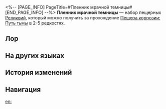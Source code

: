 <%-- [PAGE_INFO]
PageTitle=#Пленник мрачной темницы#
[END_PAGE_INFO] --%>
{{Набор Реликвий Инфобокс
|id           = 81164
|Изображение  = Предмет Пленник мрачной темницы.png
|Тип          = Пещерная реликвия
|2пБонус      = Повышает силу атаки на 12%.
|4пБонус      = За каждый имеющийся у противника эффект с периодическим уроном (до макс. 3) при нанесении урона владелец игнорирует 6% от защиты этого противника.
|Голова       = Железный намордник пленника
|Руки         = Свинцовые кандалы пленника
|Тело         = Тугие путы пленника
|Ноги         = Ножные оковы пленника
|Редкость     = 2345
|Источник2.1  = [[Пещера коррозии: Путь тьмы]]
|Источник3.1  = [[Пещера коррозии: Путь тьмы]]
|Источник4.1  = [[Пещера коррозии: Путь тьмы]]
|Источник5.1  = [[Пещера коррозии: Путь тьмы]]
|Источник5.2  = [[Синтез реликвий]]
|Свойство1    = 
|Свойство2    = 
|Свойство3    = 
}}
'''Пленник мрачной темницы''' — набор пещерных [[Реликвии|Реликвий]], который можно получить за прохождение [[Пещера коррозии: Путь тьмы]] в 2-5{{Иконка/Звёзды|1}} редкостях.

==Лор==
{{Реликвия Лор|Пленник мрачной темницы}}

==На других языках==
{{На других языках
|en   = Prisoner in Deep Confinement
|zhs  = 幽锁深牢的系囚
|zht  = 幽鎖深牢的繫囚
|ja   = 深い牢獄の囚人
|ko   = 깊은 감옥에 수감된 죄수
|es   = Prisionero aislado
|fr   = Prisonnier enchaîné
|ru   = Пленник мрачной темницы
|th   = Prisoner in Deep Confinement
|vi   = Tù Nhân Ngục Tối
|de   = Gefangene in tiefem Gewahrsam
|id   = Prisoner in Deep Confinement
|pt   = Prisioneiro em Confinamento Profundo
}}

==История изменений==
{{История изменений|3.5}}

==Навигация==
{{Наборы реликвий Навбокс}}

[[en:]]